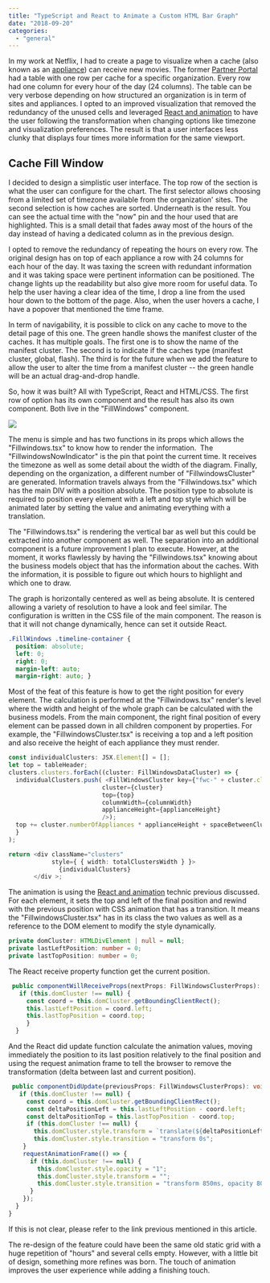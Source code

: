 ```yaml
---
title: "TypeScript and React to Animate a Custom HTML Bar Graph"
date: "2018-09-20"
categories: 
  - "general"
---
```


In my work at Netflix, I had to create a page to visualize when a cache (also known as an [appliance](https://openconnect.netflix.com/en/deployment-guide/)) can receive new movies. The former [Partner Portal](https://openconnect.netflix.com/en/partner-portal/) had a table with one row per cache for a specific organization. Every row had one column for every hour of the day (24 columns). The table can be very verbose depending on how structured an organization is in term of sites and appliances. I opted to an improved visualization that removed the redundancy of the unused cells and leveraged [React and animation](https://patrickdesjardins.com/blog/animating-a-react-component) to have the user following the transformation when changing options like timezone and visualization preferences. The result is that a user interfaces less clunky that displays four times more information for the same viewport.

## Cache Fill Window

I decided to design a simplistic user interface. The top row of the section is what the user can configure for the chart. The first selector allows choosing from a limited set of timezone available from the organization' sites. The second selection is how caches are sorted. Underneath is the result. You can see the actual time with the "now" pin and the hour used that are highlighted. This is a small detail that fades away most of the hours of the day instead of having a dedicated column as in the previous design.

I opted to remove the redundancy of repeating the hours on every row. The original design has on top of each appliance a row with 24 columns for each hour of the day. It was taxing the screen with redundant information and it was taking space were pertinent information can be positioned. The change lights up the readability but also give more room for useful data. To help the user having a clear idea of the time, I drop a line from the used hour down to the bottom of the page. Also, when the user hovers a cache, I have a popover that mentioned the time frame.

In term of navigability, it is possible to click on any cache to move to the detail page of this one. The green handle shows the manifest cluster of the caches. It has multiple goals. The first one is to show the name of the manifest cluster. The second is to indicate if the caches type (manifest cluster, global, flash). The third is for the future when we add the feature to allow the user to alter the time from a manifest cluster -- the green handle will be an actual drag-and-drop handle.

So, how it was built? All with TypeScript, React and HTML/CSS. The first row of option has its own component and the result has also its own component. Both live in the "FillWindows" component.

![](images/FillWindows.png)

The menu is simple and has two functions in its props which allows the "Fillwindows.tsx" to know how to render the information.  The "FillwindowsNowIndicator" is the pin that point the current time. It receives the timezone as well as some detail about the width of the diagram. Finally, depending on the organization, a different number of "FillwindowsCluster" are generated. Information travels always from the "Fillwindows.tsx" which has the main DIV with a position absolute. The position type to absolute is required to position every element with a left and top style which will be animated later by setting the value and animating everything with a translation.

The "Fillwindows.tsx" is rendering the vertical bar as well but this could be extracted into another component as well. The separation into an additional component is a future improvement I plan to execute. However, at the moment, it works flawlessly by having the "Fillwindows.tsx" knowing about the business models object that has the information about the caches. With the information, it is possible to figure out which hours to highlight and which one to draw.

The graph is horizontally centered as well as being absolute. It is centered allowing a variety of resolution to have a look and feel similar. The configuration is written in the CSS file of the main component. The reason is that it will not change dynamically, hence can set it outside React.

```css 
.FillWindows .timeline-container { 
  position: absolute; 
  left: 0; 
  right: 0; 
  margin-left: auto; 
  margin-right: auto; }
 ``` 

Most of the feat of this feature is how to get the right position for every element. The calculation is performed at the "Fillwindows.tsx" render's level where the width and height of the whole graph can be calculated with the business models. From the main component, the right final position of every element can be passed down in all children component by properties. For example, the "FillwindowsCluster.tsx" is receiving a top and a left position and also receive the height of each appliance they must render.

```typescript
const individualClusters: JSX.Element[] = []; 
let top = tableHeader; 
clusters.clusters.forEach((cluster: FillWindowsDataCluster) => { 
  individualClusters.push( <FillWindowsCluster key={"fwc-" + cluster.clusterId} 
                          cluster={cluster} 
                          top={top} 
                          columnWidth={columnWidth} 
                          applianceHeight={applianceHeight} 
                          />); 
  top += cluster.numberOfAppliances * applianceHeight + spaceBetweenCluster; 
  }
);

return <div className="clusters" 
            style={ { width: totalClustersWidth } }> 
              {individualClusters} 
       </div >; 
``` 

The animation is using the [React and animation](https://patrickdesjardins.com/blog/animating-a-react-component) technic previous discussed. For each element, it sets the top and left of the final position and rewind with the previous position with CSS animation that has a transition. It means the "FillwindowsCluster.tsx" has in its class the two values as well as a reference to the DOM element to modify the style dynamically.

```typescript
private domCluster: HTMLDivElement | null = null; 
private lastLeftPosition: number = 0; 
private lastTopPosition: number = 0; 
``` 

The React receive property function get the current position.

```typescript
 public componentWillReceiveProps(nextProps: FillWindowsClusterProps): void { 
   if (this.domCluster !== null) { 
     const coord = this.domCluster.getBoundingClientRect(); 
     this.lastLeftPosition = coord.left; 
     this.lastTopPosition = coord.top; 
     } 
  } 
``` 

And the React did update function calculate the animation values, moving immediately the position to its last position relatively to the final position and using the request animation frame to tell the browser to remove the transformation (delta between last and current position).

```typescript
 public componentDidUpdate(previousProps: FillWindowsClusterProps): void { 
   if (this.domCluster !== null) { 
     const coord = this.domCluster.getBoundingClientRect(); 
     const deltaPositionLeft = this.lastLeftPosition - coord.left; 
     const deltaPositionTop = this.lastTopPosition - coord.top; 
     if (this.domCluster !== null) { 
       this.domCluster.style.transform = `translate(${deltaPositionLeft}px, ${deltaPositionTop}px)`; 
       this.domCluster.style.transition = "transform 0s"; 
    } 
    requestAnimationFrame(() => { 
      if (this.domCluster !== null) { 
        this.domCluster.style.opacity = "1"; 
        this.domCluster.style.transform = "";
        this.domCluster.style.transition = "transform 850ms, opacity 800ms"; 
      } 
    }); 
  } 
} 
``` 

If this is not clear, please refer to the link previous mentioned in this article.

The re-design of the feature could have been the same old static grid with a huge repetition of "hours" and several cells empty. However, with a little bit of design, something more refines was born. The touch of animation improves the user experience while adding a finishing touch.
